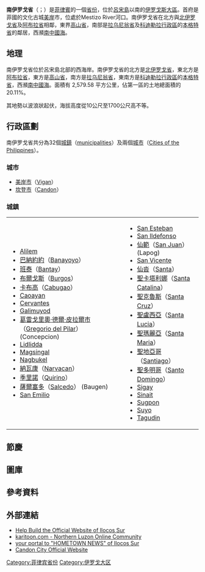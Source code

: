 {{Infobox Settlement
| name                    = Ilocos Sur
| native_name             = Ylocos Sur
| official_name           =Province of Ilocos Sur
| settlement_type         = [[菲律宾政区|菲律宾政区]]
| image_skyline           =
| image_alt               =
| image_caption           =
| image_flag              =
| flag_alt                =
| image_seal              = Ph_seal_ilocos_sur.png
| seal_alt                =
| image_shield            =
| shield_alt              =
| nickname                =
| motto                   =
| image_map               = Ph_locator_map_ilocos_sur.png
| map_alt                 =
| map_caption             = 南伊罗戈斯省的地圖，該省以高亮度標示
| latd  =  17|latm  =  20|lats  =  |latNS  = N
| longd =  120|longm =  35|longs =  |longEW = E
| coordinates_type        = region:PH_type:adm1st_source:GNS-enwiki
| coordinates_display     = inline,title
| coordinates_footnotes   =
| subdivision_type        = [[List_of_sovereign_states|Country]]
| subdivision_name        = {{flag|Philippines}}
| subdivision_type1       = [[Regions_of_the_Philippines|Region]]
| subdivision_name1       = [[伊罗戈斯|伊罗戈斯]] (Region I)
| established_title       = 建立年份
| established_date        = 1572年
| seat_type               = 首府
| seat                    = [[美岸市|美岸市]]
| leader_party            =
| leader_title            = [[Governor|Governor]]
| leader_name             = [[Luis_"Chavit"_Singson|Luis "Chavit" Singson]] ([[Lakas-Kampi-CMD|Lakas-Kampi-CMD]])
| area_total_km2          = 2596.0
| area_rank               = 54th out of 80
| area_note               =
| population_total        = 632255
| population_as_of        = 2007
| population_rank         = 42nd out of 80
| population_density_km2  = auto
| population_density_rank = 30th out of 80
| population_note         =
| elevation_m             =
| demographics_type1      = Divisions
| demographics1_footnotes = <!-- for references: use <ref> tags -->
| demographics1_title1    = [[Cities_of_the_Philippines#Independent_cities|Independent cities]]
| demographics1_info1     = 0
| demographics1_title2    = [[Cities_of_the_Philippines|Component cities]]
| demographics1_info2     = 2
| demographics1_title3    = [[Municipalities_of_the_Philippines|Municipalities]]
| demographics1_info3     = 32
| demographics1_title4    = [[Barangay|Barangay]]s
| demographics1_info4     = 768
| demographics1_title5    = [[House_of_Representatives_of_the_Philippines|Districts]]
| demographics1_info5     = [[Legislative_districts_of_Ilocos_Sur|1st and 2nd districts of Ilocos Sur]]
| blank_name_sec1         = Spoken languages
| blank_info_sec1         = [[伊羅戈語|伊羅戈語]]
| timezone                = [[Time_in_the_Philippines|PHT]]
| utc_offset              = +8
| postal_code_type        = [[List_of_ZIP_codes_in_the_Philippines|ZIP Code]]
| postal_code             =
| website                 =
| footnotes               =
}}
'''南伊罗戈省'''（{{lang|es|'''Ilocos Sur'''}}；{{lang|fil|'''Timog Ilokos'''}}）是[[菲律賓|菲律賓]]的一個[[菲律宾政区|省份]]，位於[[呂宋島|呂宋島]]以南的[[伊罗戈斯|伊罗戈斯大區]]。首府是菲國的文化古城[[美岸|美岸]]市，位處於Mestizo River河口。南伊罗戈省在北方與[[北伊罗戈省|北伊罗戈省]]及[[阿布拉省|阿布拉省]]相鄰，東界[[高山省|高山省]]，南部是[[拉乌尼翁省_(菲律宾)|拉乌尼翁省]]及[[科迪勒拉行政區|科迪勒拉行政區]]的[[本格特省|本格特省]]的鄰居，西瀕[[南中國海|南中國海]]。

== 地理 ==

南伊罗戈省位於呂宋島北部的西海岸。南伊罗戈省的北方是[[北伊罗戈省|北伊罗戈省]]，東北方是[[阿布拉省|阿布拉省]]，東方是[[高山省|高山省]]，南方是[[拉乌尼翁省_(菲律宾)|拉乌尼翁省]]，東南方是[[科迪勒拉行政區|科迪勒拉行政區]]的[[本格特省|本格特省]]，西瀕[[南中國海|南中國海]]。面積有 2,579.58 平方公里，佔第一區的土地總面積的20.11%。

其地勢以波浪狀起伏，海拔高度從10公尺至1700公尺高不等。

== 行政區劃 ==
{{Ilocos Sur labelled map|float=right}}

南伊罗戈省共分為32個[[:en:Municipalities_of_the_Philippines|城鎮]]（[[:en:Municipalities_of_the_Philippines|municipalities]]）及兩個[[菲律宾城市列表|城市]]（[[:en:Cities_of_the_Philippines|Cities of the Philippines]]）。

=== 城市 ===

* [[美岸市|美岸市]]（[[:en:Vigan|Vigan]]）
* [[坎登市|坎登市]]（[[:en:Candon|Candon]]）

=== 城鎮===

{|
|-
| valign="top" |
* [[:en:Alilem,_Ilocos_Sur|Alilem]]
* [[巴納約約|巴納約約]]（[[:en:Banayoyo,_Ilocos_Sur|Banayoyo]]）
* [[班泰_(南伊羅戈省)|班泰]]（[[:en:Bantay,_Ilocos_Sur|Bantay]]）
* [[布爾戈斯_(南伊羅戈省)|布爾戈斯]]（[[:en:Burgos,_Ilocos_Sur|Burgos]]）
* [[卡布高_(南伊羅戈省)|卡布高]]（[[:en:Cabugao,_Ilocos_Sur|Cabugao]]）
* [[:en:Caoayan,_Ilocos_Sur|Caoayan]]
* [[:en:Cervantes,_Ilocos_Sur|Cervantes]]
* [[:en:Galimuyod,_Ilocos_Sur|Galimuyod]]
* [[葛雷戈里奧·德爾·皮拉爾市|葛雷戈里奧·德爾·皮拉爾市]]（[[:en:Gregorio_del_Pilar,_Ilocos_Sur|Gregorio del Pilar]]） (Concepcion)
* [[:en:Lidlidda,_Ilocos_Sur|Lidlidda]]
* [[:en:Magsingal,_Ilocos_Sur|Magsingal]]
* [[:en:Nagbukel,_Ilocos_Sur|Nagbukel]]
* [[納瓦康|納瓦康]]（[[:en:Narvacan,_Ilocos_Sur|Narvacan]]）
* [[季里諾_(南伊羅戈省)|季里諾]]（[[:en:Quirino,_Ilocos_Sur|Quirino]]）
* [[薩爾塞多_(南伊羅戈省)|薩爾塞多]]（[[:en:Salcedo,_Ilocos_Sur|Salcedo]]） (Baugen)
* [[:en:San_Emilio,_Ilocos_Sur|San Emilio]]
| valign="top" |
* [[:en:San_Esteban,_Ilocos_Sur|San Esteban]]
* [[:en:San_Ildefonso,_Ilocos_Sur|San Ildefonso]]
* [[仙範_(南伊羅戈省)|仙範]]（[[:en:San_Juan,_Ilocos_Sur|San Juan]]） (Lapog)
* [[:en:San_Vicente,_Ilocos_Sur|San Vicente]]
* [[仙沓_(南伊羅戈省)|仙沓]]（[[:en:Santa,_Ilocos_Sur|Santa]]）
* [[聖卡塔利娜_(南伊羅戈省)|聖卡塔利娜]]（[[:en:Santa_Catalina,_Ilocos_Sur|Santa Catalina]]）
* [[聖克魯斯_(南伊羅戈省)|聖克魯斯]]（[[:en:Santa_Cruz,_Ilocos_Sur|Santa Cruz]]）
* [[聖盧西亞_(南伊羅戈省)|聖盧西亞]]（[[:en:Santa_Lucia,_Ilocos_Sur|Santa Lucia]]）
* [[聖瑪麗亞_(南伊羅戈省)|聖瑪麗亞]]（[[:en:Santa_Maria,_Ilocos_Sur|Santa Maria]]）
* [[聖地亞哥_(南伊羅戈省)|聖地亞哥]]（[[:en:Santiago,_Ilocos_Sur|Santiago]]）
* [[聖多明哥_(南伊羅戈省)|聖多明哥]]（[[:en:Santo_Domingo,_Ilocos_Sur|Santo Domingo]]）
* [[:en:Sigay,_Ilocos_Sur|Sigay]]
* [[:en:Sinait,_Ilocos_Sur|Sinait]]
* [[:en:Sugpon,_Ilocos_Sur|Sugpon]]
* [[:en:Suyo,_Ilocos_Sur|Suyo]]
* [[:en:Tagudin,_Ilocos_Sur|Tagudin]]
|}

== 節慶 ==
== 圖庫 ==
== 參考資料 ==
{{reflist}}

== 外部連結 ==
* [http://clarafaie.net/lgus.aspx Help Build the Official Website of Ilocos Sur]{{dead link|date=2017年11月 |bot=InternetArchiveBot |fix-attempted=yes }}
* [https://web.archive.org/web/20080706115821/http://www.karitoon.com/ karitoon.com - Northern Luzon Online Community]
* [https://web.archive.org/web/20080706115821/http://www.karitoon.com/ your portal to "HOMETOWN NEWS" of Ilocos Sur]
* [http://www.candoncity.gov.ph Candon City Official Website] {{Wayback|url=http://www.candoncity.gov.ph/ |date=20080820154332 }}

{{菲律賓行政區劃|nocat}}

{{Authority control}}
[[Category:菲律宾省份|Category:菲律宾省份]]
[[Category:伊罗戈大区|Category:伊罗戈大区]]